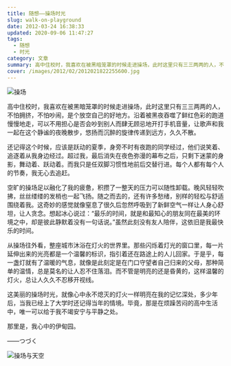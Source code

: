 ```yaml
---
title: 随想——操场时光
slug: walk-on-playground
date: 2012-03-24 16:38:33
updated: 2020-09-06 11:47:27
tags:
  - 随想
  - 时光
category: 文章
summary: 高中住校时，我喜欢在被黑暗笼罩的时候走进操场，此时这里只有三三两两的人，不怕拥挤，不怕吵闹，是个放空自己的好地方。
cover: /images/2012/02/2012021822255600.jpg
---
```


![操场](/images/2012/02/2012021822273700.jpg)

高中住校时，我喜欢在被黑暗笼罩的时候走进操场，此时这里只有三三两两的人，不怕拥挤，不怕吵闹，是个放空自己的好地方。沿着被黑夜吞噬了鲜红色彩的跑道慢慢地走，可以不用担心是否会吵到别人而肆无顾忌地开打手机音量，让歌声和我一起在这个静谧的夜晚散步，悠扬而沉醉的旋律传递到远方，久久不散。

还记得这个时候，应该是跃动的夏季，身旁不时有夜跑的同学经过，他们说笑着、追逐着从我身边经过。超过我，最后消失在夜色弥漫的幕布之后，只剩下迷蒙的身影，舞动着、跃动着。而我只是任双脚习惯性地前后交替行进。每个人都有每个人的节奏，我无心去追赶。

空旷的操场足以融化了我的疲惫，积攒了一整天的压力可以随性卸载。晚风轻轻吹拂，丝丝缕缕的发梢也一起飞扬。随之而去的，还有许多愁绪，别样的轻松与舒适围绕着我。这奇妙的感觉就像窒息了很久后忽然呼吸到了新鲜空气一样让人身心舒坦，让人贪念。想起冰心说过：“最乐的时间，就是和最知心的朋友同在最美的环境之中，却是彼此静默着没有一句话说。”虽然此刻没有友人陪伴，这依旧是我最快乐的时间。

从操场往外看，整座城市沐浴在灯火的世界里。那些闪烁着灯光的窗口里，每一片延伸出来的光亮都是一个温馨的标识，指引着还在路途上的人儿回家。于是乎，每一盏灯就有了温暖的气息，就像是此刻定是在门口守望者自己归来的父母，那种简单的温情，总是莫名的让人忍不住落泪。而不管是明亮的还是昏黄的，这样温馨的灯火，总让人久久不忍移开视线。

这美丽的操场时光，就像心中永不熄灭的灯火一样明亮在我的记忆深处，多少年后，当我已经上了大学时还记得当年的情境。毕竟，那是在烦躁苦闷的高中生活中，唯一可以给于我不竭安宁与平静之处。

那里是，我心中的伊甸园。

——つづく

![操场与天空](/images/2012/02/2012021822292100.jpg)
